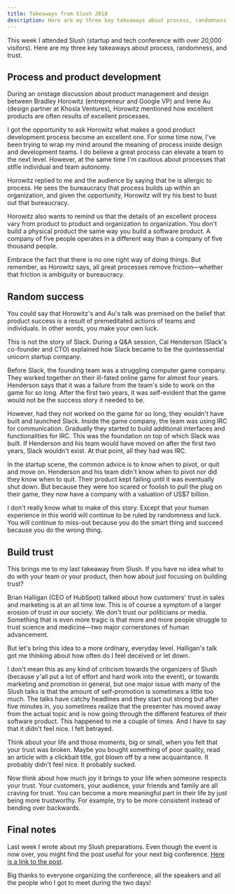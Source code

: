 ```yaml
---
title: Takeaways from Slush 2018
description: Here are my three key takeaways about process, randomness, and trust
---
```


This week I attended Slush (startup and tech conference with over 20,000 visitors). Here are my three key takeaways about process, randomness, and trust.

## Process and product development

During an onstage discussion about product management and design between Bradley Horowitz (entrepreneur and Google VP) and Irene Au (design partner at Khosla Ventures), Horowitz mentioned how excellent products are often results of excellent processes.

I got the opportunity to ask Horowitz what makes a good product development process become an excellent one. For some time now, I've been trying to wrap my mind around the meaning of process inside design and development teams. I do believe a great process can elevate a team to the next level. However, at the same time I'm cautious about processes that stifle individual and team autonomy.

Horowitz replied to me and the audience by saying that he is allergic to process. He sees the bureaucracy that process builds up within an organization, and given the opportunity, Horowitz will try his best to bust out that bureaucracy.

Horowitz also wants to remind us that the details of an excellent process vary from product to product and organization to organization. You don't build a physical product the same way you build a software product. A company of five people operates in a different way than a company of five thousand people.

Embrace the fact that there is no one right way of doing things. But remember, as Horowitz says, all great processes remove friction—whether that friction is ambiguity or bureaucracy.

## Random success

You could say that Horowitz's and Au's talk was premised on the belief that product success is a result of premeditated actions of teams and individuals. In other words, you make your own luck.

This is not the story of Slack. During a Q&A session, Cal Henderson (Slack's co-founder and CTO) explained how Slack became to be the quintessential unicorn startup company.

Before Slack, the founding team was a struggling computer game company. They worked together on their ill-fated online game for almost four years. Henderson says that it was a failure from the team's side to work on the game for so long. After the first two years, it was self-evident that the game would not be the success story it needed to be.

However, had they not worked on the game for so long, they wouldn't have built and launched Slack. Inside the game company, the team was using IRC for communication. Gradually they started to build additional interfaces and functionalities for IRC. This was the foundation on top of which Slack was built. If Henderson and his team would have moved on after the first two years, Slack wouldn't exist. At that point, all they had was IRC.

In the startup scene, the common advice is to know when to pivot, or quit and move on. Henderson and his team didn't know when to pivot nor did they know when to quit. Their product kept failing until it was eventually shut down. But because they were too scared or foolish to pull the plug on their game, they now have a company with a valuation of US$7 billion.

I don't really know what to make of this story. Except that your human experience in this world will continue to be ruled by randomness and luck. You will continue to miss-out because you do the smart thing and succeed because you do the wrong thing.

## Build trust

This brings me to my last takeaway from Slush. If you have no idea what to do with your team or your product, then how about just focusing on building trust?

Brian Halligan (CEO of HubSpot) talked about how customers' trust in sales and marketing is at an all time low. This is of course a symptom of a larger erosion of trust in our society. We don't trust our politicians or media. Something that is even more tragic is that more and more people struggle to trust science and medicine—two major cornerstones of human advancement.

But let's bring this idea to a more ordinary, everyday level. Halligan's talk got me thinking about how often do I feel deceived or let down.

I don't mean this as any kind of criticism towards the organizers of Slush (because y'all put a lot of effort and hard work into the event), or towards marketing and promotion in general, but one major issue with many of the Slush talks is that the amount of self-promotion is sometimes a little too much. The talks have catchy headlines and they start out strong but after five minutes in, you sometimes realize that the presenter has moved away from the actual topic and is now going through the different features of their software product. This happened to me a couple of times. And I have to say that it didn't feel nice. I felt betrayed.

Think about your life and those moments, big or small, when you felt that your trust was broken. Maybe you bought something of poor quality, read an article with a clickbait title, got blown off by a new acquaintance. It probably didn't feel nice. It probably sucked.

Now think about how much joy it brings to your life when someone respects your trust. Your customers, your audience, your friends and family are all craving for trust. You can become a more meaningful part in their life by just being more trustworthy. For example, try to be more consistent instead of bending over backwards.

## Final notes

Last week I wrote about my Slush preparations. Even though the event is now over, you might find the post useful for your next big conference. [Here is a link to the post](http://www.flashover.blog/posts/surviving-conferences/).

Big thanks to everyone organizing the conference, all the speakers and all the people who I got to meet during the two days!
